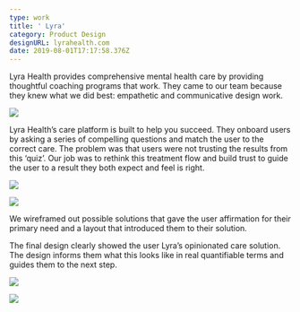 ```yaml
---
type: work
title: ' Lyra'
category: Product Design
designURL: lyrahealth.com
date: 2019-08-01T17:17:58.376Z
---
```

Lyra Health provides comprehensive mental health care by providing thoughtful coaching programs that work. They came to our team because they knew what we did best: empathetic and communicative design work.

![](/assets/lyra-1.png)

Lyra Health’s care platform is built to help you succeed. They onboard users by asking a series of compelling questions and match the user to the correct care. The problem was that users were not trusting the results from this ‘quiz’. Our job was to rethink this treatment flow and build trust to guide the user to a result they both expect and feel is right.

![](/assets/lyra-2.png)

![](/assets/lyra-3.png)

We wireframed out possible solutions that gave the user affirmation for their primary need and a layout that introduced them to their solution.

The final design clearly showed the user Lyra’s opinionated care solution. The design informs them what this looks like in real quantifiable terms and guides them to the next step.

![](/assets/lyra-4.png)

![](/assets/lyra-5.png)
